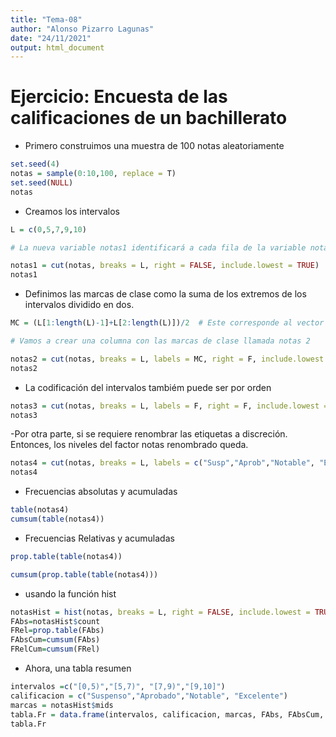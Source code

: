 ```yaml
---
title: "Tema-08"
author: "Alonso Pizarro Lagunas"
date: "24/11/2021"
output: html_document
---
```


# Ejercicio: Encuesta de las calificaciones de un bachillerato

  - Primero construimos una muestra de 100 notas aleatoriamente

```r
set.seed(4)
notas = sample(0:10,100, replace = T)
set.seed(NULL)
notas
```

  - Creamos los intervalos

```r

L = c(0,5,7,9,10)

# La nueva variable notas1 identificará a cada fila de la variable notas con un intervalo

notas1 = cut(notas, breaks = L, right = FALSE, include.lowest = TRUE)
notas1
```
  
   - Definimos las marcas de clase como la suma de los extremos de los intervalos dividido en dos.

```r

MC = (L[1:length(L)-1]+L[2:length(L)])/2  # Este corresponde al vector de marcas de clase

# Vamos a crear una columna con las marcas de clase llamada notas 2

notas2 = cut(notas, breaks = L, labels = MC, right = F, include.lowest = TRUE)
notas2
```

   - La codificación del intervalos tambiém puede ser por orden
   
```r

notas3 = cut(notas, breaks = L, labels = F, right = F, include.lowest = T)
notas3
```
   
   -Por otra parte, si se requiere renombrar las etiquetas a discreción. Entonces, los niveles del factor notas renombrado queda.
   
```r

notas4 = cut(notas, breaks = L, labels = c("Susp","Aprob","Notable", "Exc"), right = FALSE, include.lowest = TRUE)
notas4
```
   
   - Frecuencias absolutas y acumuladas
   
```r

table(notas4)
cumsum(table(notas4))
```
   
   - Frecuencias Relativas y acumuladas

```r
prop.table(table(notas4))

cumsum(prop.table(table(notas4)))
```
   
   
   - usando la función hist
   
```r

notasHist = hist(notas, breaks = L, right = FALSE, include.lowest = TRUE, plot = FALSE)
FAbs=notasHist$count
FRel=prop.table(FAbs) 
FAbsCum=cumsum(FAbs)
FRelCum=cumsum(FRel)
```
   
   
   - Ahora, una tabla resumen
   
```r

intervalos =c("[0,5)","[5,7)", "[7,9)","[9,10]")
calificacion = c("Suspenso","Aprobado","Notable", "Excelente")
marcas = notasHist$mids
tabla.Fr = data.frame(intervalos, calificacion, marcas, FAbs, FAbsCum, FRel, FRelCum)
tabla.Fr
```
   
   
   
   
   
  
  